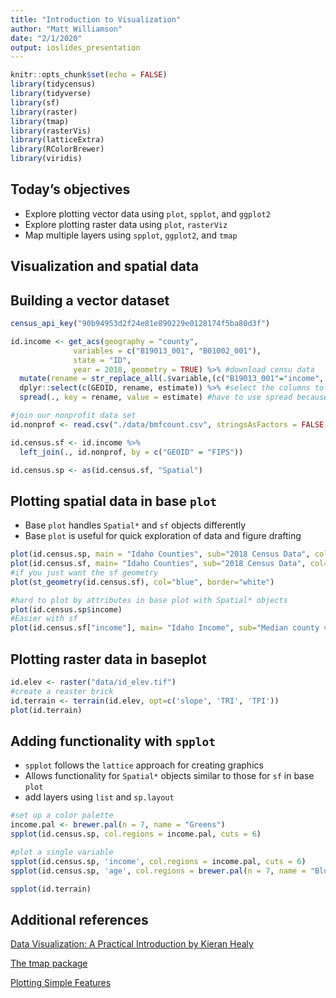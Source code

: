 ```yaml
---
title: "Introduction to Visualization"
author: "Matt Williamson"
date: "2/1/2020"
output: ioslides_presentation
---
```


```r
knitr::opts_chunk$set(echo = FALSE)
library(tidycensus)
library(tidyverse)
library(sf)
library(raster)
library(tmap)
library(rasterVis)
library(latticeExtra)
library(RColorBrewer)
library(viridis)
```

## Today's objectives
- Explore plotting vector data using `plot`, `spplot`, and `ggplot2`
- Explore plotting raster data using `plot`, `rasterViz`
- Map multiple layers using `spplot`, `ggplot2`, and `tmap`

## Visualization and spatial data


## Building a vector dataset
```r
census_api_key("90b94953d2f24e81e890229e0128174f5ba80d3f")

id.income <- get_acs(geography = "county", 
              variables = c("B19013_001", "B01002_001"),
              state = "ID", 
              year = 2018, geometry = TRUE) %>% #download censu data
  mutate(rename = str_replace_all(.$variable,(c("B19013_001"="income", "B01002_001"="age" )))) %>% 
  dplyr::select(c(GEOID, rename, estimate)) %>% #select the columns to keep
  spread(., key = rename, value = estimate) #have to use spread because pivot_wider not currently working for sf objects

#join our nonprofit data set
id.nonprof <- read.csv("./data/bmfcount.csv", stringsAsFactors = FALSE, colClasses = "character")

id.census.sf <- id.income %>% 
  left_join(., id.nonprof, by = c("GEOID" = "FIPS"))

id.census.sp <- as(id.census.sf, "Spatial")
```


## Plotting spatial data in base `plot`

- Base `plot` handles `Spatial*` and `sf` objects differently
- Base `plot` is useful for quick exploration of data and figure drafting

```r
plot(id.census.sp, main = "Idaho Counties", sub="2018 Census Data", col="blue", border="white")
plot(id.census.sf, main= "Idaho Counties", sub="2018 Census Data", col="blue", border="white")
#if you just want the sf geometry
plot(st_geometry(id.census.sf), col="blue", border="white")

#hard to plot by attributes in base plot with Spatial* objects
plot(id.census.sp$income)
#Easier with sf
plot(id.census.sf["income"], main= "Idaho Income", sub="Median county value as of 2018")

```

## Plotting raster data in baseplot
```r
id.elev <- raster("data/id_elev.tif")
#create a reaster brick
id.terrain <- terrain(id.elev, opt=c('slope', 'TRI', 'TPI'))
plot(id.terrain)
```

## Adding functionality with `spplot`
- `spplot` follows the `lattice` approach for creating graphics
- Allows functionality for `Spatial*` objects similar to those for `sf` in base `plot`
- add layers using `list` and `sp.layout`
```r
#set up a color palette
income.pal <- brewer.pal(n = 7, name = "Greens")
spplot(id.census.sp, col.regions = income.pal, cuts = 6)

#plot a single variable
spplot(id.census.sp, 'income', col.regions = income.pal, cuts = 6)
spplot(id.census.sp, 'age', col.regions = brewer.pal(n = 7, name = "Blues"), cuts = 6)

spplot(id.terrain)
```
## Additional references
[Data Visualization: A Practical Introduction by Kieran Healy](https://socviz.co)

[The tmap package](https://cran.r-project.org/web/packages/tmap/vignettes/tmap-getstarted.html)

[Plotting Simple Features](https://r-spatial.github.io/sf/articles/sf5.html)
